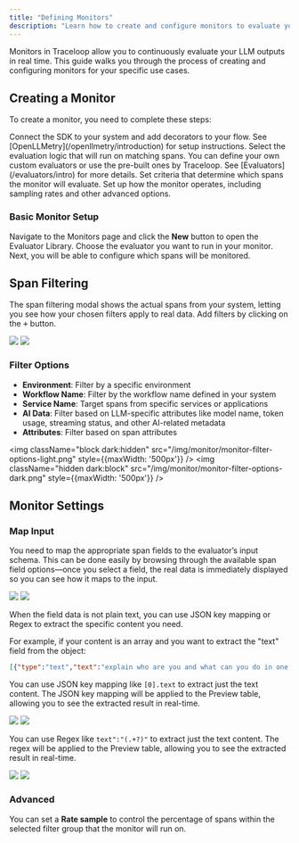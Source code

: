 ```yaml
---
title: "Defining Monitors"
description: "Learn how to create and configure monitors to evaluate your LLM outputs"
---
```


Monitors in Traceloop allow you to continuously evaluate your LLM outputs in real time. This guide walks you through the process of creating and configuring monitors for your specific use cases.

## Creating a Monitor

To create a monitor, you need to complete these steps:

<Steps>
  <Step title="Send Traces">
    Connect the SDK to your system and add decorators to your flow. See [OpenLLMetry](/openllmetry/introduction) for setup instructions.
  </Step>
  <Step title="Choose an Evaluator">
    Select the evaluation logic that will run on matching spans. You can define your own custom evaluators or use the pre-built ones by Traceloop. See [Evaluators](/evaluators/intro) for more details.
  </Step>
  <Step title="Define Span Filter">
    Set criteria that determine which spans the monitor will evaluate.
  </Step>
  <Step title="Configure Settings">
    Set up how the monitor operates, including sampling rates and other advanced options.
  </Step>
</Steps>

### Basic Monitor Setup

Navigate to the Monitors page and click the **New** button to open the Evaluator Library. Choose the evaluator you want to run in your monitor.
Next, you will be able to configure which spans will be monitored. 

## Span Filtering

The span filtering modal shows the actual spans from your system, letting you see how your chosen filters apply to real data.
Add filters by clicking on the  <kbd>+</kbd>  button.
<Frame>
  <img className="block dark:hidden" 
  src="/img/monitor/monitor-filter-light.png" />
  <img className="hidden dark:block" 
  src="/img/monitor/monitor-filter-dark.png" />
</Frame>


### Filter Options

- **Environment**: Filter by a specific environment
- **Workflow Name**: Filter by the workflow name defined in your system
- **Service Name**: Target spans from specific services or applications
- **AI Data**: Filter based on LLM-specific attributes like model name, token usage, streaming status, and other AI-related metadata 
- **Attributes**: Filter based on span attributes


<img className="block dark:hidden" 
  src="/img/monitor/monitor-filter-options-light.png" 
  style={{maxWidth: '500px'}}
/>
<img className="hidden dark:block" 
    src="/img/monitor/monitor-filter-options-dark.png"
    style={{maxWidth: '500px'}}
/>


## Monitor Settings

### Map Input

You need to map the appropriate span fields to the evaluator’s input schema. 
This can be done easily by browsing through the available span field options—once you select a field, the real data is immediately displayed so you can see how it maps to the input.

<Frame>
  <img className="block dark:hidden" 
  src="/img/monitor/monitor-settings-light.png" />
  <img className="hidden dark:block" 
  src="/img/monitor/monitor-settings-dark.png" />
</Frame>

When the field data is not plain text, you can use JSON key mapping or Regex to extract the specific content you need.

For example, if your content is an array and you want to extract the "text" field from the object:

```json
[{"type":"text","text":"explain who are you and what can you do in one sentence"}]
```

You can use JSON key mapping like `[0].text` to extract just the text content. The JSON key mapping will be applied to the Preview table, allowing you to see the extracted result in real-time. 

<Frame>
  <img className="block dark:hidden" 
  src="/img/monitor/monitor-json-light.png" />
  <img className="hidden dark:block" 
  src="/img/monitor/monitor-json-dark.png" />
</Frame>

You can use Regex like `text":"(.+?)"` to extract just the text content. The regex will be applied to the Preview table, allowing you to see the extracted result in real-time. 

<Frame>
  <img className="block dark:hidden" 
  src="/img/monitor/monitor-regex-light.png" />
  <img className="hidden dark:block" 
  src="/img/monitor/monitor-regex-dark.png" />
</Frame>

### Advanced
You can set a **Rate sample** to control the percentage of spans within the selected filter group that the monitor will run on.
